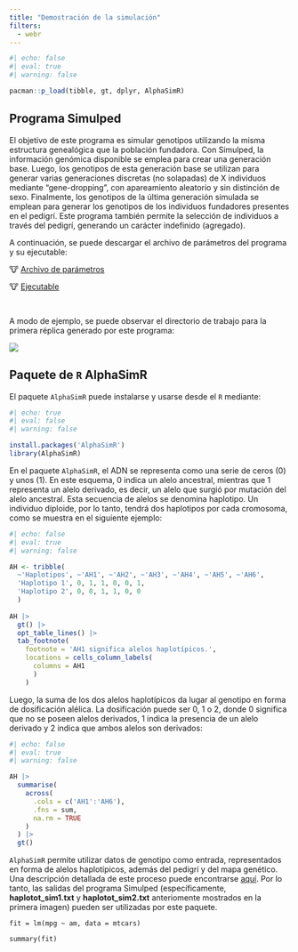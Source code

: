 ```yaml
---
title: "Demostración de la simulación"
filters:
  - webr
---
```


```r
#| echo: false
#| eval: true
#| warning: false

pacman::p_load(tibble, gt, dplyr, AlphaSimR)
```

## Programa Simulped

El objetivo de este programa es simular genotipos utilizando la misma estructura genealógica que la población fundadora. Con Simulped, la información genómica disponible se emplea para crear una generación base. Luego, los genotipos de esta generación base se utilizan para generar varias generaciones discretas (no solapadas) de X individuos mediante "gene-dropping", con apareamiento aleatorio y sin distinción de sexo. Finalmente, los genotipos de la última generación simulada se emplean para generar los genotipos de los individuos fundadores presentes en el pedigrí. Este programa también permite la selección de individuos a través del pedigrí, generando un carácter indefinido (agregado).

A continuación, se puede descargar el archivo de parámetros del programa y su ejecutable:

<td>&#128046; <a href="Simulped/parameters.txt" class="export">Archivo de parámetros</a></td> <HD>

<td>&#128046; <a href="Softwares/simulped.exe" class="export">Ejecutable</a></td> <br>

A modo de ejemplo, se puede observar el directorio de trabajo para la primera réplica generado por este programa:

![](Imagenes/dir_replica_1.png)

## Paquete de `R` AlphaSimR

El paquete `AlphaSimR` puede instalarse y usarse desde el `R` mediante:

```r
#| echo: true
#| eval: false
#| warning: false

install.packages('AlphaSimR')
library(AlphaSimR)
```

En el paquete `AlphaSimR`, el ADN se representa como una serie de ceros (0) y unos (1). En este esquema, 0 indica un alelo ancestral, mientras que 1 representa un alelo derivado, es decir, un alelo que surgió por mutación del alelo ancestral. Esta secuencia de alelos se denomina haplotipo. Un individuo diploide, por lo tanto, tendrá dos haplotipos por cada cromosoma, como se muestra en el siguiente ejemplo:

```r
#| echo: false
#| eval: true
#| warning: false

AH <- tribble(
  ~'Haplotipos', ~'AH1', ~'AH2', ~'AH3', ~'AH4', ~'AH5', ~'AH6',
  'Haplotipo 1', 0, 1, 1, 0, 0, 1,
  'Haplotipo 2', 0, 0, 1, 1, 0, 0
  )
  
AH |>
  gt() |>
  opt_table_lines() |>
  tab_footnote(
    footnote = 'AH1 significa alelos haplotípicos.',
    locations = cells_column_labels(
      columns = AH1
      )
    )
```

Luego, la suma de los dos alelos haplotípicos da lugar al genotipo en forma de dosificación alélica. La dosificación puede ser 0, 1 o 2, donde 0 significa que no se poseen alelos derivados, 1 indica la presencia de un alelo derivado y 2 indica que ambos alelos son derivados:

```r
#| echo: false
#| eval: true
#| warning: false

AH |>
  summarise(
    across(
      .cols = c('AH1':'AH6'),
      .fns = sum,
      na.rm = TRUE
    )
  ) |>
  gt()
```

`AlphaSimR` permite utilizar datos de genotipo como entrada, representados en forma de alelos haplotípicos, además del pedigrí y del mapa genético. Una descripción detallada de este proceso puede encontrarse [aquí](https://github.com/gaynorr/AlphaSimR_Examples/blob/master/misc/ASR_ImportExternalData.R). Por lo tanto, las salidas del programa Simulped (específicamente, __haplotot_sim1.txt__ y __haplotot_sim2.txt__ anteriomente mostrados en la primera imagen) pueden ser utilizadas por este paquete.<!--NOTA: COLOCAR TAMBIEN QUE SE NECESITA EL MAPA GENETICO Y EL PEDIGRÍ-->

```webr-r
fit = lm(mpg ~ am, data = mtcars)

summary(fit)
```
